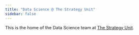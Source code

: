 ```yaml
---
title: "Data Science @ The Strategy Unit"
sidebar: false
---
```


This is the home of the Data Science team at [The Strategy Unit][su_web].

[su_web]: https://strategyunitwm.nhs.uk/
